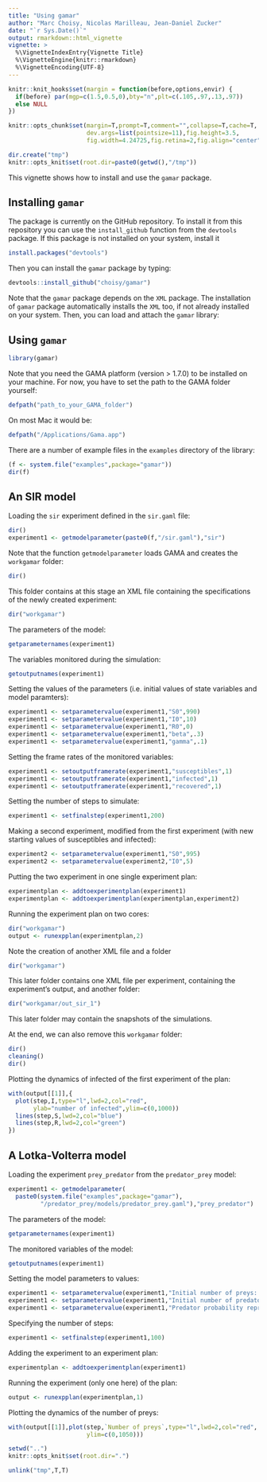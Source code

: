 ```yaml
---
title: "Using gamar"
author: "Marc Choisy, Nicolas Marilleau, Jean-Daniel Zucker"
date: "`r Sys.Date()`"
output: rmarkdown::html_vignette
vignette: >
  %\VignetteIndexEntry{Vignette Title}
  %\VignetteEngine{knitr::rmarkdown}
  %\VignetteEncoding{UTF-8}
---
```


```r
knitr::knit_hooks$set(margin = function(before,options,envir) {
  if(before) par(mgp=c(1.5,0.5,0),bty="n",plt=c(.105,.97,.13,.97))
  else NULL
})

knitr::opts_chunk$set(margin=T,prompt=T,comment="",collapse=T,cache=T,
                      dev.args=list(pointsize=11),fig.height=3.5,
                      fig.width=4.24725,fig.retina=2,fig.align="center")

dir.create("tmp")
knitr::opts_knit$set(root.dir=paste0(getwd(),"/tmp"))
```

This vignette shows how to install and use the `gamar` package.

## Installing `gamar`

The package is currently on the GitHub repository. To install it from this
repository you can use the `install_github` function from the `devtools`
package. If this package is not installed on your system, install it

```r
install.packages("devtools")
```

Then you can install the `gamar` package by typing:

```r
devtools::install_github("choisy/gamar")
```

Note that the `gamar` package depends on the `XML` package. The installation of
`gamar` package automatically installs the `XML` too, if not already installed
on your system. Then, you can load and attach the `gamar` library:

## Using `gamar`

```r
library(gamar)
```

Note that you need the GAMA platform (version > 1.7.0) to be installed on your
machine. For now, you have to set the path to the GAMA folder yourself:

```r
defpath("path_to_your_GAMA_folder")
```

On most Mac it would be:

```r
defpath("/Applications/Gama.app")
```

There are a number of example files in the `examples` directory of the library:

```r
(f <- system.file("examples",package="gamar"))
dir(f)
```

## An SIR model

Loading the `sir` experiment defined in the `sir.gaml` file:

```r
dir()
experiment1 <- getmodelparameter(paste0(f,"/sir.gaml"),"sir")
```

Note that the function `getmodelparameter` loads GAMA and creates the
`workgamar` folder:

```r
dir()
```

This folder contains at this stage an XML file containing the specifications of
the newly created experiment:

```r
dir("workgamar")
```

The parameters of the model:

```r
getparameternames(experiment1)
```

The variables monitored during the simulation:

```r
getoutputnames(experiment1)
```

Setting the values of the parameters (i.e. initial values of state variables
and model paramters):

```r
experiment1 <- setparametervalue(experiment1,"S0",990)
experiment1 <- setparametervalue(experiment1,"I0",10)
experiment1 <- setparametervalue(experiment1,"R0",0)
experiment1 <- setparametervalue(experiment1,"beta",.3)
experiment1 <- setparametervalue(experiment1,"gamma",.1)
```

Setting the frame rates of the monitored variables:

```r
experiment1 <- setoutputframerate(experiment1,"susceptibles",1)
experiment1 <- setoutputframerate(experiment1,"infected",1)
experiment1 <- setoutputframerate(experiment1,"recovered",1)
```

Setting the number of steps to simulate:

```r
experiment1 <- setfinalstep(experiment1,200)
```

Making a second experiment, modified from the first experiment (with new
starting values of susceptibles and infected):

```r
experiment2 <- setparametervalue(experiment1,"S0",995)
experiment2 <- setparametervalue(experiment2,"I0",5)
```

Putting the two experiment in one single experiment plan:

```r
experimentplan <- addtoexperimentplan(experiment1)
experimentplan <- addtoexperimentplan(experimentplan,experiment2)
```

Running the experiment plan on two cores:

```r
dir("workgamar")
output <- runexpplan(experimentplan,2)
```

Note the creation of another XML file and a folder

```r
dir("workgamar")
```

This later folder contains one XML file per experiment, containing the
experiment's output, and another folder:

```r
dir("workgamar/out_sir_1")
```

This later folder may contain the snapshots of the simulations.

At the end, we can also remove this `workgamar` folder:

```r
dir()
cleaning()
dir()
```

Plotting the dynamics of infected of the first experiment of the plan:

```r
with(output[[1]],{
  plot(step,I,type="l",lwd=2,col="red",
       ylab="number of infected",ylim=c(0,1000))
  lines(step,S,lwd=2,col="blue")
  lines(step,R,lwd=2,col="green")
})
```

## A Lotka-Volterra model

Loading the experiment `prey_predator` from the `predator_prey` model:

```r
experiment1 <- getmodelparameter(
  paste0(system.file("examples",package="gamar"),
         "/predator_prey/models/predator_prey.gaml"),"prey_predator")
```

The parameters of the model:

```r
getparameternames(experiment1)
```

The monitored variables of the model:

```r
getoutputnames(experiment1)
```

Setting the model parameters to values:

```r
experiment1 <- setparametervalue(experiment1,"Initial number of preys: ",990)
experiment1 <- setparametervalue(experiment1,"Initial number of predators: ",100)
experiment1 <- setparametervalue(experiment1,"Predator probability reproduce: ",0.1)
```

Specifying the number of steps:

```r
experiment1 <- setfinalstep(experiment1,100)
```

Adding the experiment to an experiment plan:

```r
experimentplan <- addtoexperimentplan(experiment1)
```

Running the experiment (only one here) of the plan:

```r
output <- runexpplan(experimentplan,1)
```

Plotting the dynamics of the number of preys:

```r
with(output[[1]],plot(step,`Number of preys`,type="l",lwd=2,col="red",
                      ylim=c(0,1050)))
```




```r
setwd("..")
knitr::opts_knit$set(root.dir=".")
```

```r
unlink("tmp",T,T)
```
